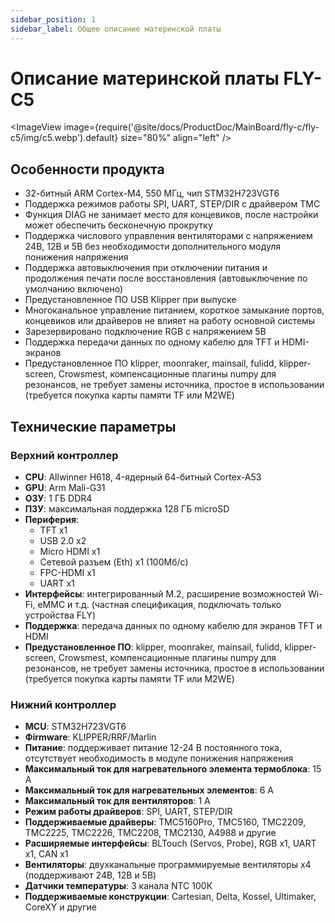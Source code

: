 ```yaml
---
sidebar_position: 1
sidebar_label: Общее описание материнской платы
---
```



# Описание материнской платы FLY-C5

<ImageView 
    image={require('@site/docs/ProductDoc/MainBoard/fly-c/fly-c5/img/c5.webp').default} 
    size="80%" 
    align="left" 
/>

## Особенности продукта

- 32-битный ARM Cortex-M4, 550 МГц, чип STM32H723VGT6
- Поддержка режимов работы SPI, UART, STEP/DIR с драйвером TMC
- Функция DIAG не занимает место для концевиков, после настройки может обеспечить бесконечную прокрутку
- Поддержка числового управления вентиляторами с напряжением 24В, 12В и 5В без необходимости дополнительного модуля понижения напряжения
- Поддержка автовыключения при отключении питания и продолжения печати после восстановления (автовыключение по умолчанию включено)
- Предустановленное ПО USB Klipper при выпуске
- Многоканальное управление питанием, короткое замыкание портов, концевиков или драйверов не влияет на работу основной системы
- Зарезервировано подключение RGB с напряжением 5В
- Поддержка передачи данных по одному кабелю для TFT и HDMI-экранов
- Предустановленное ПО klipper, moonraker, mainsail, fulidd, klipper-screen, Crowsmest, компенсационные плагины numpy для резонансов, не требует замены источника, простое в использовании (требуется покупка карты памяти TF или M2WE)

## Технические параметры

### Верхний контроллер

- **CPU**: Allwinner H618, 4-ядерный 64-битный Cortex-A53
- **GPU**: Arm Mali-G31
- **ОЗУ**: 1 ГБ DDR4
- **ПЗУ**: максимальная поддержка 128 ГБ microSD
- **Периферия**:
    - TFT x1
    - USB 2.0 x2
    - Micro HDMI x1
    - Сетевой разъем (Eth) x1 (100Мб/с)
    - FPC-HDMI x1
    - UART x1
- **Интерфейсы**: интегрированный M.2, расширение возможностей Wi-Fi, eMMC и т.д. (частная спецификация, подключать только устройства FLY)
- **Поддержка**: передача данных по одному кабелю для экранов TFT и HDMI
- **Предустановленное ПО**: klipper, moonraker, mainsail, fulidd, klipper-screen, Crowsmest, компенсационные плагины numpy для резонансов, не требует замены источника, простое в использовании (требуется покупка карты памяти TF или M2WE)

### Нижний контроллер

- **MCU**: STM32H723VGT6
- **Фirmware**: KLIPPER/RRF/Marlin
- **Питание**: поддерживает питание 12-24 В постоянного тока, отсутствует необходимость в модуле понижения напряжения
- **Максимальный ток для нагревательного элемента термоблока**: 15 А
- **Максимальный ток для нагревательных элементов**: 6 А
- **Максимальный ток для вентиляторов**: 1 А
- **Режим работы драйверов**: SPI, UART, STEP/DIR
- **Поддерживаемые драйверы**: TMC5160Pro, TMC5160, TMC2209, TMC2225, TMC2226, TMC2208, TMC2130, A4988 и другие
- **Расширяемые интерфейсы**: BLTouch (Servos, Probe), RGB x1, UART x1, CAN x1
- **Вентиляторы**: двухканальные программируемые вентиляторы x4 (поддерживают 24В, 12В и 5В)
- **Датчики температуры**: 3 канала NTC 100К
- **Поддерживаемые конструкции**: Cartesian, Delta, Kossel, Ultimaker, CoreXY и другие
